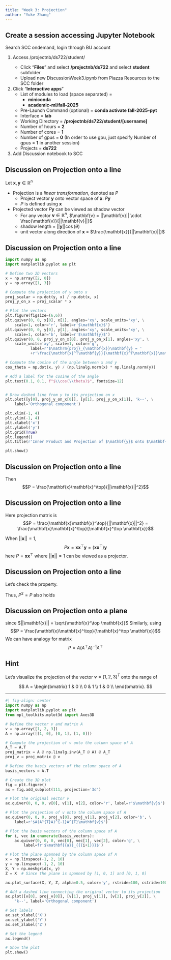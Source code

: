 ```yaml
---
title: "Week 3: Projection"
author: "Yuke Zhang"
---
```


## Create a session accessing Jupyter Notebook
Search SCC ondemand, login through BU account

:::: {.incremental} 
1.  Access /projectnb/ds722/student/<username>
    - Click "**Files**" and select **/projectnb/ds722** and select **student** subfolder
    - Upload new DiscussionWeek3.ipynb from Piazza Resources to the SCC folder
2. Click "**Interactive apps**"
    - List of modules to load (space separated) = 
        - **miniconda** 
        - **academic-ml/fall-2025**
    - Pre-Launch Command (optional) = **conda activate fall-2025-pyt**
    - Interface = **lab**
    - Working Directory = **/projectnb/ds722/student/[username]**
    - Number of hours = **2**
    - Number of cores = **1**
    - Number of gpus = **0**
    (In order to use gpu,  just specify Number of gpus = **1** in another session)
    - Projects = **ds722**
3. Add Discussion notebook to SCC
::::

## Discussion on Projection onto a line
Let $\mathbf{x}, \mathbf{y}\in\mathbb{R}^{n}$

- Projection is a *linear transformation*, denoted as $P$
    - Project vector $\mathbf{y}$ onto vector space of $\mathbf{x}$: $P\mathbf{y}$
    - $P$ is defined using $\mathbf{x}$
- Projected vector $P\mathbf{y}$ can be viewed as shadow vector
    - For any vector $\mathbf{v}\in\mathbb{R}^n$, 
    $\mathbf{v} = ||\mathbf{v}|| \cdot \frac{\mathbf{v}}{||\mathbf{v}||}$
    - shadow length = $||\mathbf{y}||\cos(\theta)$
    - unit vector along direction of $\mathbf{x}$ = $\frac{\mathbf{x}}{||\mathbf{x}||}$

## Discussion on Projection onto a line
```python
import numpy as np
import matplotlib.pyplot as plt

# Define two 2D vectors
x = np.array([2, 0])
y = np.array([1, 3])

# Compute the projection of y onto x
proj_scalar = np.dot(y, x) / np.dot(x, x)
proj_y_on_x = proj_scalar * x

# Plot the vectors
plt.figure(figsize=(6,6))
plt.quiver(0, 0, x[0], x[1], angles='xy', scale_units='xy', \
    scale=1, color='r', label=r'$\mathbf{x}$')
plt.quiver(0, 0, y[0], y[1], angles='xy', scale_units='xy', \
    scale=1, color='b', label=r'$\mathbf{y}$')
plt.quiver(0, 0, proj_y_on_x[0], proj_y_on_x[1], angles='xy', \
    scale_units='xy', scale=1, color='g',
           label=r'$\mathrm{proj}_{\mathbf{x}}\mathbf{y} = '
           +r'\frac{\mathbf{x}^T\mathbf{y}}{\mathbf{x}^T\mathbf{x}}\mathbf{x}$')

# Compute the cosine of the angle between x and y
cos_theta = np.dot(x, y) / (np.linalg.norm(x) * np.linalg.norm(y))

# Add a label for the cosine of the angle
plt.text(0.1, 0.1, f"$\\cos(\\theta)$", fontsize=12)


# Draw dashed line from y to its projection on x
plt.plot([y[0], proj_y_on_x[0]], [y[1], proj_y_on_x[1]], 'k--', \
    label='Orthogonal component')

plt.xlim(-1, 4)
plt.ylim(-1, 4)
plt.xlabel('x')
plt.ylabel('y')
plt.grid(True)
plt.legend()
plt.title(r'Inner Product and Projection of $\mathbf{y}$ onto $\mathbf{x}$')

plt.show()
```

## Discussion on Projection onto a line
\begin{align*}
P\mathbf{y}
& = \frac{\mathbf{x}}{||\mathbf{x}||}||\mathbf{y}||\cos(\theta) \\
& = \frac{\mathbf{x}||\mathbf{x}||}{||\mathbf{x}||^2}||\mathbf{y}||\cos(\theta) \\
& = \frac{\mathbf{x}\mathbf{x}^\top\mathbf{y}}{||\mathbf{x}||^2}
\end{align*}
Then $$P = \frac{\mathbf{x}\mathbf{x}^\top}{||\mathbf{x}||^2}$$

## Discussion on Projection onto a line
Here projection matrix is $$P = \frac{\mathbf{x}\mathbf{x}^\top}{||\mathbf{x}||^2} = \frac{\mathbf{x}\mathbf{x}^\top}{\mathbf{x}^\top \mathbf{x}}$$

When $||\mathbf{x}|| = 1$, 
$$P\mathbf{x} = \mathbf{x}\mathbf{x}^\top\mathbf{y} = (\mathbf{x}\mathbf{x}^\top)\mathbf{y}$$
here $P = \mathbf{x}\mathbf{x}^\top$ where $||\mathbf{x}|| = 1$ can be viewed as a projector.

## Discussion on Projection onto a line
Let's check the property.

\begin{align*}
P^2 
& = (\mathbf{x}\mathbf{x}^\top)^\top (\mathbf{x} \mathbf{x}^\top)\\
& = \mathbf{x}^\top \mathbf{x} \mathbf{x} \mathbf{x}^\top\\
& = ||\mathbf{x}||^2 \mathbf{x}\mathbf{x}^\top \\
& = \mathbf{x}\mathbf{x}^\top = P\\
\end{align*}
Thus, $P^2 = P$ also holds

## Discussion on Projection onto a plane
since $||\mathbf{x}|| = \sqrt{\mathbf{x}^\top \mathbf{x}}$
Similarly, 
using $$P = \frac{\mathbf{x}\mathbf{x}^\top}{\mathbf{x}^\top \mathbf{x}}$$
We can have analogy for matrix
$$P = A(A^\top A)^{-1}A^\top$$



## Hint

Let's visualize the projection of the vector $\mathbf{v} = [1, 2, 3]^{T}$ onto the range of

$$
A =
\begin{bmatrix}
1 & 0 \\
0 & 1 \\
1 & 0 \\
\end{bmatrix}.
$$

---

```python
#| fig-align: center
import numpy as np
import matplotlib.pyplot as plt
from mpl_toolkits.mplot3d import Axes3D

# Define the vector v and matrix A
v = np.array([1, 2, 3])
A = np.array([[1, 0], [0, 1], [1, 0]])

# Compute the projection of v onto the column space of A
A_T = A.T
proj_matrix = A @ np.linalg.inv(A_T @ A) @ A_T
proj_v = proj_matrix @ v

# Define the basis vectors of the column space of A
basis_vectors = A.T

# Create the 3D plot
fig = plt.figure()
ax = fig.add_subplot(111, projection='3d')

# Plot the original vector v
ax.quiver(0, 0, 0, v[0], v[1], v[2], color='r', label=r'$\mathbf{v}$')

# Plot the projection of v onto the column space of A
ax.quiver(0, 0, 0, proj_v[0], proj_v[1], proj_v[2], color='b', \
    label=r'$A(A^{T}A)^{-1}A^{T}\mathbf{v}$')

# Plot the basis vectors of the column space of A
for i, vec in enumerate(basis_vectors):
    ax.quiver(0, 0, 0, vec[0], vec[1], vec[2], color='g', \
        label=fr'$\mathbf{{a}}_{{{i+1}}}$')

# Plot the plane spanned by the column space of A
x = np.linspace(-1, 2, 10)
y = np.linspace(-1, 2, 10)
X, Y = np.meshgrid(x, y)
Z = X  # Since the plane is spanned by [1, 0, 1] and [0, 1, 0]

ax.plot_surface(X, Y, Z, alpha=0.5, color='y', rstride=100, cstride=100)

# Add a dashed line connecting the original vector to its projection
ax.plot([v[0], proj_v[0]], [v[1], proj_v[1]], [v[2], proj_v[2]], \
    'k--', label='Orthogonal component')

# Set labels
ax.set_xlabel('X')
ax.set_ylabel('Y')
ax.set_zlabel('Z')

# Set the legend
ax.legend()

# Show the plot
plt.show()
```
